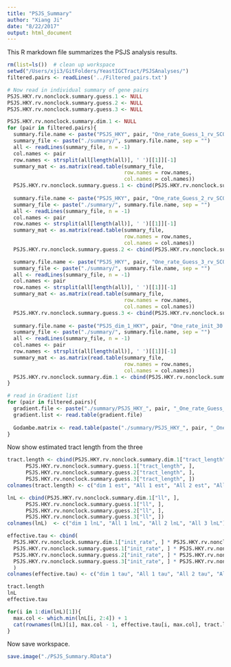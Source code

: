 ```yaml
---
title: "PSJS_Summary"
author: "Xiang Ji"
date: "8/22/2017"
output: html_document
---
```


This R markdown file summarizes the PSJS analysis results. 

```r
rm(list=ls())  # clean up workspace
setwd("/Users/xji3/GitFolders/YeastIGCTract/PSJSAnalyses/")
filtered.pairs <- readLines('../Filtered_pairs.txt')

# Now read in individual summary of gene pairs
PSJS.HKY.rv.nonclock.summary.guess.1 <- NULL
PSJS.HKY.rv.nonclock.summary.guess.2 <- NULL
PSJS.HKY.rv.nonclock.summary.guess.3 <- NULL

PSJS.HKY.rv.nonclock.summary.dim.1 <- NULL
for (pair in filtered.pairs){
  summary.file.name <- paste("PSJS_HKY", pair, "One_rate_Guess_1_rv_SCOK_nonclock_summary.txt", sep = "_")
  summary_file <- paste("./summary/", summary.file.name, sep = "")
  all <- readLines(summary_file, n = -1)
  col.names <- pair
  row.names <- strsplit(all[length(all)], ' ')[[1]][-1]
  summary_mat <- as.matrix(read.table(summary_file, 
                                      row.names = row.names, 
                                      col.names = col.names))
  PSJS.HKY.rv.nonclock.summary.guess.1 <- cbind(PSJS.HKY.rv.nonclock.summary.guess.1, summary_mat)  
  
  summary.file.name <- paste("PSJS_HKY", pair, "One_rate_Guess_2_rv_SCOK_nonclock_summary.txt", sep = "_")
  summary_file <- paste("./summary/", summary.file.name, sep = "")
  all <- readLines(summary_file, n = -1)
  col.names <- pair
  row.names <- strsplit(all[length(all)], ' ')[[1]][-1]
  summary_mat <- as.matrix(read.table(summary_file, 
                                      row.names = row.names, 
                                      col.names = col.names))
  PSJS.HKY.rv.nonclock.summary.guess.2 <- cbind(PSJS.HKY.rv.nonclock.summary.guess.2, summary_mat)  

  summary.file.name <- paste("PSJS_HKY", pair, "One_rate_Guess_3_rv_SCOK_nonclock_summary.txt", sep = "_")
  summary_file <- paste("./summary/", summary.file.name, sep = "")
  all <- readLines(summary_file, n = -1)
  col.names <- pair
  row.names <- strsplit(all[length(all)], ' ')[[1]][-1]
  summary_mat <- as.matrix(read.table(summary_file, 
                                      row.names = row.names, 
                                      col.names = col.names))
  PSJS.HKY.rv.nonclock.summary.guess.3 <- cbind(PSJS.HKY.rv.nonclock.summary.guess.3, summary_mat)  
  
  summary.file.name <- paste("PSJS_dim_1_HKY", pair, "One_rate_init_30.0_rv_SCOK_nonclock_summary.txt", sep = "_")
  summary_file <- paste("./summary/", summary.file.name, sep = "")
  all <- readLines(summary_file, n = -1)
  col.names <- pair
  row.names <- strsplit(all[length(all)], ' ')[[1]][-1]
  summary_mat <- as.matrix(read.table(summary_file, 
                                      row.names = row.names, 
                                      col.names = col.names))
  PSJS.HKY.rv.nonclock.summary.dim.1 <- cbind(PSJS.HKY.rv.nonclock.summary.dim.1, summary_mat)   
}

# read in Gradient list
for (pair in filtered.pairs){
  gradient.file <- paste("./summary/PSJS_HKY_", pair, "_One_rate_Guess_1_rv_SCOK_nonclock_gradient.txt", sep = "")
  gradient.list <- read.table(gradient.file)
  
  Godambe.matrix <- read.table(paste("./summary/PSJS_HKY_", pair, "_One_rate_Guess_1_rv_SCOK_nonclock_godambe.txt", sep = ""))
}
```

Now show estimated tract length from the three

```r
tract.length <- cbind(PSJS.HKY.rv.nonclock.summary.dim.1["tract_length", ], 
      PSJS.HKY.rv.nonclock.summary.guess.1["tract_length", ],
      PSJS.HKY.rv.nonclock.summary.guess.2["tract_length", ],
      PSJS.HKY.rv.nonclock.summary.guess.3["tract_length", ])
colnames(tract.length) <- c("dim 1 est", "All 1 est", "All 2 est", "All 3 est")

lnL <- cbind(PSJS.HKY.rv.nonclock.summary.dim.1["ll", ], 
      PSJS.HKY.rv.nonclock.summary.guess.1["ll", ],
      PSJS.HKY.rv.nonclock.summary.guess.2["ll", ],
      PSJS.HKY.rv.nonclock.summary.guess.3["ll", ])
colnames(lnL)  <- c("dim 1 lnL", "All 1 lnL", "All 2 lnL", "All 3 lnL")

effective.tau <- cbind(
  PSJS.HKY.rv.nonclock.summary.dim.1["init_rate", ] * PSJS.HKY.rv.nonclock.summary.dim.1["tract_length", ] * 3 / (1.0 + colSums(PSJS.HKY.rv.nonclock.summary.dim.1[c("r2", "r3"), ])), 
  PSJS.HKY.rv.nonclock.summary.guess.1["init_rate", ] * PSJS.HKY.rv.nonclock.summary.guess.1["tract_length", ] * 3 / (1.0 + colSums(PSJS.HKY.rv.nonclock.summary.guess.1[c("r2", "r3"), ])), 
  PSJS.HKY.rv.nonclock.summary.guess.2["init_rate", ] * PSJS.HKY.rv.nonclock.summary.guess.2["tract_length", ] * 3 / (1.0 + colSums(PSJS.HKY.rv.nonclock.summary.guess.2[c("r2", "r3"), ])), 
  PSJS.HKY.rv.nonclock.summary.guess.3["init_rate", ] * PSJS.HKY.rv.nonclock.summary.guess.3["tract_length", ] * 3 / (1.0 + colSums(PSJS.HKY.rv.nonclock.summary.guess.3[c("r2", "r3"), ])) 
  )
colnames(effective.tau) <- c("dim 1 tau", "All 1 tau", "All 2 tau", "All 3 tau")

tract.length
lnL
effective.tau

for(i in 1:dim(lnL)[1]){
  max.col <- which.min(lnL[i, 2:4]) + 1
  cat(rownames(lnL)[i], max.col - 1, effective.tau[i, max.col], tract.length[i, max.col], "\n")
}
```


Now save workspace.

```r
save.image("./PSJS_Summary.RData")
```